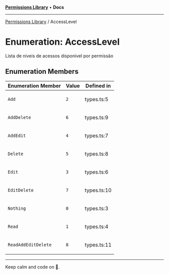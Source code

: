 
<Meta title="Libs/Permissions/enumerations/AccessLevel" />



[**Permissions Library**](/?path=/docs/libs-permissions-overview--page) • **Docs**

***

[Permissions Library](/?path=/docs/libs-permissions-overview--page) / AccessLevel

# Enumeration: AccessLevel

Lista de niveis de acessos disponivel por permissão

## Enumeration Members

<table>
<thead>
<tr>
<th>Enumeration Member</th>
<th>Value</th>
<th>Defined in</th>
</tr>
</thead>
<tbody>
<tr>
<td>

`Add`

</td>
<td>

`2`

</td>
<td>

types.ts:5

</td>
</tr>
<tr>
<td>

`AddDelete`

</td>
<td>

`6`

</td>
<td>

types.ts:9

</td>
</tr>
<tr>
<td>

`AddEdit`

</td>
<td>

`4`

</td>
<td>

types.ts:7

</td>
</tr>
<tr>
<td>

`Delete`

</td>
<td>

`5`

</td>
<td>

types.ts:8

</td>
</tr>
<tr>
<td>

`Edit`

</td>
<td>

`3`

</td>
<td>

types.ts:6

</td>
</tr>
<tr>
<td>

`EditDelete`

</td>
<td>

`7`

</td>
<td>

types.ts:10

</td>
</tr>
<tr>
<td>

`Nothing`

</td>
<td>

`0`

</td>
<td>

types.ts:3

</td>
</tr>
<tr>
<td>

`Read`

</td>
<td>

`1`

</td>
<td>

types.ts:4

</td>
</tr>
<tr>
<td>

`ReadAddEditDelete`

</td>
<td>

`8`

</td>
<td>

types.ts:11

</td>
</tr>
</tbody>
</table>


***

Keep calm and code on 🤘.